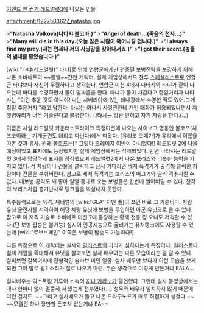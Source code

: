 [[커맨드 앤 컨커 레드얼럿3]]에 나오는 인물

attachment:/1227503627_natasha.jpg

>'''"Natasha Volkova(나타샤 볼코바.)"'''
>'''"Angel of death...(죽음의 천사...)"'''
>'''"Many will die in this day.(오늘 많은 사람이 죽어나갈 겁니다.)"'''
>'''"I always find my prey.(저는 언제나 저의 사냥감을 찾아나서죠.)"'''
>'''"I got their scent.(놈들의 냄새를 맡았습니다.)"'''

[wiki:"타냐(레드얼럿)" 타냐]로 인해 연합군에게만 편중된 보병전략을 보강하기 위해 나온 소비에트의 ~~뽕빨~~간판 캐릭터. 실제 게임상에서도 전투 [[스페셜리스트]]로 연합군 타냐보다 자신이 우월하다고 생각한다. 연합군 미션 4에서 나타샤와 타냐가 같이 나오는데 바다를 수영하면서 둘이 말싸움을 한다. 타냐가 물이 차갑다고 중얼거리자 나타샤는 "이건 추운 것도 아니야! 나는 시베리아에 있는 레나강에서 수영한 적도 있어.그게 정말 추운거지!"라고 답한다. 타냐는 화나서 사령관한테 개인 대화가 허용되었냐면서 저 햇병아리가 너무 거슬린다고 불평한다. 나타샤는 상관 안하고 자기 자랑을 한다.(...) 

이름은 사실 레드얼럿 카운터스트라이크 특정미션에 나오는 사이보그 영웅인 볼코프(치츠코이라는 기계군견도 데리고 다닌다)에서 따왔다. [유리코 오메가]가 유리에서 이름을 따온 것과 유사. 원래 볼코프는[* 그렇다 크레이지 이반이 아니었다!] 레드얼럿 2에 나올 예정이었고 표지에도 등장했지만 실제 게임상에서는 삭제되었다. 반면 나타샤는 레드얼럿 3에서 당당하게 표지를 장식했으며 레드얼럿2에서 나온 보리스와 비슷한 능력을 가지고 있다. 적 차량이나 건물을 클릭하고 잠시 기다리면 베져 폭격기가 출격해 클릭한 차량이나 건물을 부숴버린다. 참고로 베져 폭격기는 보리스의 미그기와 달리 격추시킬 수 없다. 대보병 공격도 꽤 좋아 일렬 종대로 오는 보병들은 한번에 썰어버릴 수 있다. 전작의 보리스처럼 총기난사로 탱크들을 박살내지 못한다. 

특수능력으로는 저격. 제너럴의 [wiki:"GLA" 자멘 켈]이 쓰던 바로 그 기술이다. 차량 유닛 운전자를 저격하여 해당 차량 유닛에 보병을 투입하면 아군 유닛으로 쓸 수 있다. 참고로 이 저격 기술로 소비에트 미션 7에 등장하는 황제 전용 킹 오니도 저격할 수 있다.(단 보병 탑승은 불가능) 심지어 인공지능으로 굴러가는 퓨처탱크에도 사용할 수 있는데 [wiki:"로보브레인" 이쪽은 보병이 탑승도 가능하다!]

다른 특징으로 이 캐릭터는 실사와 [[일러스트]]의 괴리가 심하다는게 특징이다. 일러스트나 실제 게임을 확대해서 유닛을 살펴보면 실사 배우와는 다른 모습이라는 걸 알 수 있다. 살펴보면 갈색머리에 전형적인 슬라브 미인 얼굴. 실사 배우만 보다가 이런 모습을 보게 되면 그야 말로 윙? 소리가 절로 나오기 마련. 무슨 생각으로 이렇게 만든거냐 EALA...

실사배우는 익스트림 커투어 소속의 [[지나 카라노]]가 열연했다. 그런데 실사 동영상에서는 대사 한마디 없이 멀뚱히 서 있는게 전부였다(...) 성우와 배우가 일치하지 않기 때문에 이런 걸지도. ~~그리고 실사배우가 들고 나온 드라구노프가 매우 허접하게 생겼다.~~ ~~모델건 하나 장만할 돈조차 없는거냐 EA~~
 
